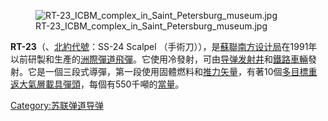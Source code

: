 [[Image:RT-23_ICBM_complex_in_Saint_Petersburg_museum.jpg|thumb]]

'''RT-23'''（{{lang-ru|РТ-23}}、[[北約代號|北約代號]]：SS-24 Scalpel （手術刀）），是[[蘇聯|蘇聯]][[南方设计局|南方设计局]]在1991年以前研製和生產的[[洲際彈道飛彈|洲際彈道飛彈]]。它使用冷發射，可由[[导弹发射井|导弹发射井]]和[[鐵路車輛|鐵路車輛]]發射。它是一個三段式導彈，第一段使用固體燃料和[[推力矢量|推力矢量]]，有著10個[[多目標重返大氣層載具|多目標重返大氣層載具]][[彈頭|彈頭]]，每個有550千噸的[[當量|當量]]。

{{weapon-stub}}
{{Russian and Soviet missiles|SSM}}
{{苏联的弹道导弹}}
[[Category:苏联弹道导弹|Category:苏联弹道导弹]]
